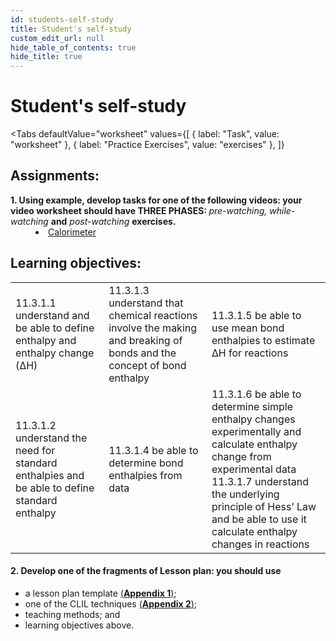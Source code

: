 ```yaml
---
id: students-self-study
title: Student's self-study
custom_edit_url: null
hide_table_of_contents: true
hide_title: true
---
```



<Theme energetics />

# Student's self-study

<Tabs
  defaultValue="worksheet"
  values={[
    { label: "Task", value: "worksheet" },
    { label: "Practice Exercises", value: "exercises" },
  ]}
>

<TabItem value="worksheet">

## Assignments:

<dl>
  <dt>
    <strong>
      1. Using example, develop tasks for one of the following videos: your
      video worksheet should have THREE PHASES:
    </strong>
    <em> pre-watching, while-watching</em> <strong>and</strong> <em>
      post-watching
    </em> <strong>exercises.</strong>
  </dt>
  <dd>
    <li>
      <a href='https://youtu.be/SagNcyN1yUQ'>Calorimeter</a>
    </li>
  </dd>
</dl>

## Learning objectives:

<table>
  <tr>
    <td>
      11.3.1.1 understand and be able to define enthalpy and enthalpy change
      (ΔH)
    </td>
    <td>
      11.3.1.3 understand that chemical reactions involve the making and
      breaking of bonds and the concept of bond enthalpy
    </td>
    <td>
      11.3.1.5 be able to use mean bond enthalpies to estimate ΔH for reactions
    </td>
  </tr>
  <tr>
    <td>
      11.3.1.2 understand the need for standard enthalpies and be able to define
      standard enthalpy
    </td>
    <td>11.3.1.4 be able to determine bond enthalpies from data</td>
    <td>
      11.3.1.6 be able to determine simple enthalpy changes experimentally and
      calculate enthalpy change from experimental data
      <br />
      11.3.1.7 understand the underlying principle of Hess’ Law and be able to
      use it calculate enthalpy changes in reactions
    </td>
  </tr>
</table>

#### 2. Develop one of the fragments of Lesson plan: you should use

- a lesson plan template [(**Appendix 1**)](../appendix/1);
- one of the CLIL techniques [(**Appendix 2**)](../appendix/2);
- teaching methods; and
- learning objectives above.

</TabItem>

<TabItem value="exercises">
  <Frame src="https://learningapps.org/watch?v=p20iqt9p321" height="480px" />
</TabItem>

</Tabs>
